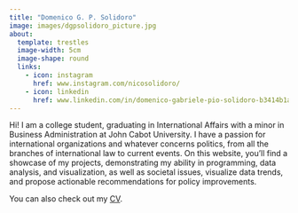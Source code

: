 ```yaml
---
title: "Domenico G. P. Solidoro"
image: images/dgpsolidoro_picture.jpg
about:
  template: trestles
  image-width: 5cm
  image-shape: round
  links:
    - icon: instagram
      href: www.instagram.com/nicosolidoro/
    - icon: linkedin
      href: www.linkedin.com/in/domenico-gabriele-pio-solidoro-b3414b1a1
---
```


Hi! I am a college student, graduating in International Affairs with a minor in Business Administration at John Cabot University. I have a passion for international organizations and whatever concerns politics, from all the branches of international law to current events. On this website, you'll find a showcase of my projects, demonstrating my ability in programming, data analysis, and visualization, as well as societal issues, visualize data trends, and propose actionable recommendations for policy improvements.

You can also check out my <a href="/cv/bogdan-popescu-cv.pdf" target="_blank">CV</a>.





